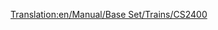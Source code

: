 [[Translation:en/Manual/Base Set/Trains/CS2400]]
{{en/Manual/Base Set/Trains/Trains|Image=[[File:en/Manual/Base Set/Trains/Cs2400.png]]
|Cost=£18,750 ($37.500)
|Speed=112 km/h (70 mph)
|Weight=120 t
|Power=2,400 hp (1,790 kW)
|Annual=£1,599 ($3.198)
|Designed=1965
|Lifespan=20 
|Capacity=N/A
|Description=This engine is faster, cheaper and more powerful than the [[en/Manual/Base Set/Trains/MJS 1000]]. It is suitable for passenger or light freight trains.
|Real-life=No particular prototype, but the CS2400 is based on one of the [https://www.wikipedia.org/wiki/Hood unit "Hood"] diesels. 
}}
